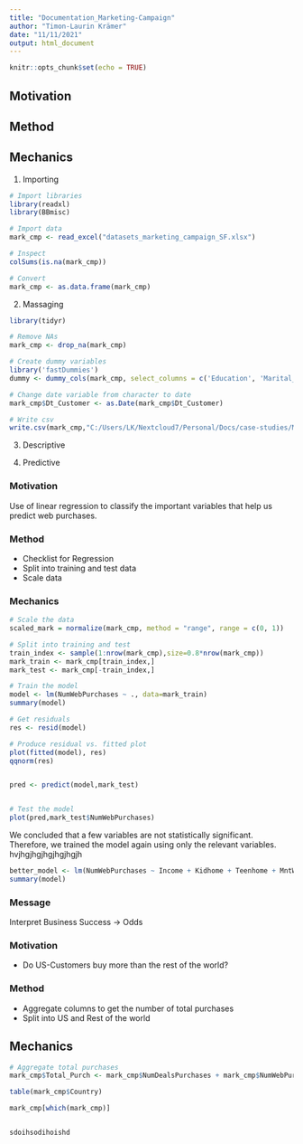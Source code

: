 ```yaml
---
title: "Documentation_Marketing-Campaign"
author: "Timon-Laurin Krämer"
date: "11/11/2021"
output: html_document
---
```


```r
knitr::opts_chunk$set(echo = TRUE)
```

## Motivation

## Method

## Mechanics

1. Importing

```r
# Import libraries
library(readxl)
library(BBmisc)

# Import data
mark_cmp <- read_excel("datasets_marketing_campaign_SF.xlsx")

# Inspect
colSums(is.na(mark_cmp))

# Convert 
mark_cmp <- as.data.frame(mark_cmp)

```
2. Massaging

```r
library(tidyr)

# Remove NAs
mark_cmp <- drop_na(mark_cmp)

# Create dummy variables
library('fastDummies')
dummy <- dummy_cols(mark_cmp, select_columns = c('Education', 'Marital_Status','Country'))

# Change date variable from character to date
mark_cmp$Dt_Customer <- as.Date(mark_cmp$Dt_Customer)

# Write csv
write.csv(mark_cmp,"C:/Users/LK/Nextcloud7/Personal/Docs/case-studies/Marketing Campaign/data.csv", row.names = FALSE)


```

3. Descriptive

4. Predictive

### Motivation
Use of linear regression to classify the important variables that help us predict web purchases. 

### Method
- Checklist for Regression
- Split into training and test data
- Scale data

### Mechanics

```r

# Scale the data
scaled_mark = normalize(mark_cmp, method = "range", range = c(0, 1))

# Split into training and test
train_index <- sample(1:nrow(mark_cmp),size=0.8*nrow(mark_cmp))
mark_train <- mark_cmp[train_index,]
mark_test <- mark_cmp[-train_index,]

# Train the model
model <- lm(NumWebPurchases ~ ., data=mark_train)
summary(model)

# Get residuals
res <- resid(model)

# Produce residual vs. fitted plot
plot(fitted(model), res)
qqnorm(res)


pred <- predict(model,mark_test)


# Test the model
plot(pred,mark_test$NumWebPurchases)

```
We concluded that a few variables are not statistically significant. Therefore, we trained the model again using only the relevant variables. hvjhgjhgjhgjhgjhgjh

```r
better_model <- lm(NumWebPurchases ~ Income + Kidhome + Teenhome + MntWines + MntSweetProducts + MntGoldProds + NumDealsPurchases +NumStorePurchases +NumWebVisitsMonth, data=mark_train)
summary(model)


```
### Message 

Interpret Business Success -> Odds

### Motivation

- Do US-Customers buy more than the rest of the world?

### Method

- Aggregate columns to get the number of total purchases
- Split into US and Rest of the world

## Mechanics

```r

# Aggregate total purchases
mark_cmp$Total_Purch <- mark_cmp$NumDealsPurchases + mark_cmp$NumWebPurchases + mark_cmp$NumCatalogPurchases + mark_cmp$NumStorePurchases

table(mark_cmp$Country)

mark_cmp[which(mark_cmp)]


sdoihsodihoishd

```






